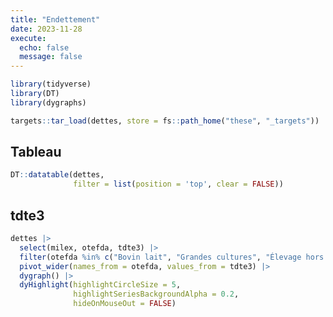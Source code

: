 ```yaml
---
title: "Endettement"
date: 2023-11-28
execute: 
  echo: false
  message: false
---
```


```r
library(tidyverse)
library(DT)
library(dygraphs)
```


```r
targets::tar_load(dettes, store = fs::path_home("these", "_targets"))
```

## Tableau

```r
DT::datatable(dettes,
              filter = list(position = 'top', clear = FALSE))
```

## tdte3

```r
dettes |> 
  select(milex, otefda, tdte3) |> 
  filter(otefda %in% c("Bovin lait", "Grandes cultures", "Élevage hors sol")) |>
  pivot_wider(names_from = otefda, values_from = tdte3) |> 
  dygraph() |> 
  dyHighlight(highlightCircleSize = 5, 
              highlightSeriesBackgroundAlpha = 0.2,
              hideOnMouseOut = FALSE)
```


